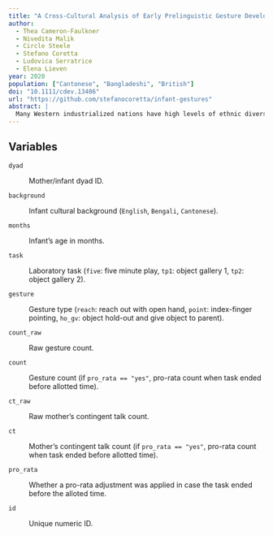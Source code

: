 ```yaml
---
title: "A Cross-Cultural Analysis of Early Prelinguistic Gesture Development and Its Relationship to Language Development"
author:
  - Thea Cameron-Faulkner
  - Nivedita Malik
  - Circle Steele
  - Stefano Coretta
  - Ludovica Serratrice
  - Elena Lieven
year: 2020
population: ["Cantonese", "Bangladeshi", "British"]
doi: "10.1111/cdev.13406"
url: "https://github.com/stefanocoretta/infant-gestures"
abstract: |
  Many Western industrialized nations have high levels of ethnic diversity but to date there are very few studies which investigate prelinguistic and early language development in infants from ethnic minority backgrounds. This study tracked the development of infant communicative gestures from 10 to 12 months (n = 59) in three culturally distinct groups in the United Kingdom and measured their relationship, along with maternal utterance frequency and responsiveness, to vocabulary development at 12 and 18 months. No significant differences were found in infant gesture development and maternal responsiveness across the groups, but relationships were identified between gesture, maternal responsiveness, and vocabulary development.
---
```


## Variables

`dyad`

:   Mother/infant dyad ID.

`background`

:   Infant cultural background (`English`, `Bengali`, `Cantonese`).

`months`

:   Infant's age in months.

`task`

:   Laboratory task (`five`: five minute play, `tp1`: object gallery 1, `tp2`: object gallery 2).

`gesture`

:   Gesture type (`reach`: reach out with open hand, `point`: index-finger pointing, `ho_gv`: object hold-out and give object to parent).

`count_raw`

:   Raw gesture count.

`count`

:   Gesture count (if `pro_rata == "yes"`, pro-rata count when task ended before allotted time).

`ct_raw`

:   Raw mother's contingent talk count.

`ct`

:   Mother's contingent talk count (if `pro_rata == "yes"`, pro-rata count when task ended before allotted time).

`pro_rata`

:   Whether a pro-rata adjustment was applied in case the task ended before the alloted time.

`id`

:   Unique numeric ID.
